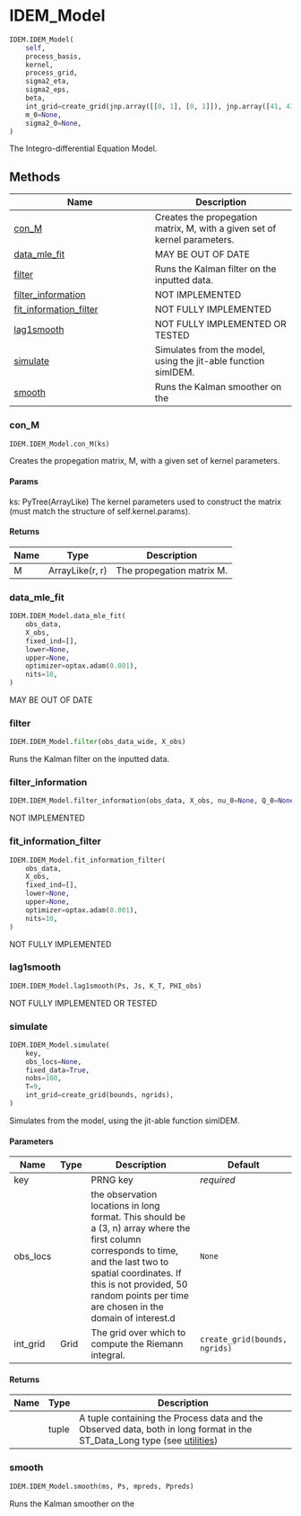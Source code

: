 # IDEM_Model { #jax_idem.IDEM.IDEM_Model }

```python
IDEM.IDEM_Model(
    self,
    process_basis,
    kernel,
    process_grid,
    sigma2_eta,
    sigma2_eps,
    beta,
    int_grid=create_grid(jnp.array([[0, 1], [0, 1]]), jnp.array([41, 41])),
    m_0=None,
    sigma2_0=None,
)
```

The Integro-differential Equation Model.

## Methods

| Name | Description |
| --- | --- |
| [con_M](#jax_idem.IDEM.IDEM_Model.con_M) | Creates the propegation matrix, M, with a given set of kernel parameters. |
| [data_mle_fit](#jax_idem.IDEM.IDEM_Model.data_mle_fit) | MAY BE OUT OF DATE |
| [filter](#jax_idem.IDEM.IDEM_Model.filter) | Runs the Kalman filter on the inputted data. |
| [filter_information](#jax_idem.IDEM.IDEM_Model.filter_information) | NOT IMPLEMENTED |
| [fit_information_filter](#jax_idem.IDEM.IDEM_Model.fit_information_filter) | NOT FULLY IMPLEMENTED |
| [lag1smooth](#jax_idem.IDEM.IDEM_Model.lag1smooth) | NOT FULLY IMPLEMENTED OR TESTED |
| [simulate](#jax_idem.IDEM.IDEM_Model.simulate) | Simulates from the model, using the jit-able function simIDEM. |
| [smooth](#jax_idem.IDEM.IDEM_Model.smooth) | Runs the Kalman smoother on the |

### con_M { #jax_idem.IDEM.IDEM_Model.con_M }

```python
IDEM.IDEM_Model.con_M(ks)
```

Creates the propegation matrix, M, with a given set of kernel parameters.

#### Params {.doc-section .doc-section-params}

ks: PyTree(ArrayLike)
    The kernel parameters used to construct the matrix (must match the
    structure of self.kernel.params).

#### Returns {.doc-section .doc-section-returns}

| Name   | Type            | Description               |
|--------|-----------------|---------------------------|
| M      | ArrayLike(r, r) | The propegation matrix M. |

### data_mle_fit { #jax_idem.IDEM.IDEM_Model.data_mle_fit }

```python
IDEM.IDEM_Model.data_mle_fit(
    obs_data,
    X_obs,
    fixed_ind=[],
    lower=None,
    upper=None,
    optimizer=optax.adam(0.001),
    nits=10,
)
```

MAY BE OUT OF DATE

### filter { #jax_idem.IDEM.IDEM_Model.filter }

```python
IDEM.IDEM_Model.filter(obs_data_wide, X_obs)
```

Runs the Kalman filter on the inputted data.

### filter_information { #jax_idem.IDEM.IDEM_Model.filter_information }

```python
IDEM.IDEM_Model.filter_information(obs_data, X_obs, nu_0=None, Q_0=None)
```

NOT IMPLEMENTED

### fit_information_filter { #jax_idem.IDEM.IDEM_Model.fit_information_filter }

```python
IDEM.IDEM_Model.fit_information_filter(
    obs_data,
    X_obs,
    fixed_ind=[],
    lower=None,
    upper=None,
    optimizer=optax.adam(0.001),
    nits=10,
)
```

NOT FULLY IMPLEMENTED

### lag1smooth { #jax_idem.IDEM.IDEM_Model.lag1smooth }

```python
IDEM.IDEM_Model.lag1smooth(Ps, Js, K_T, PHI_obs)
```

NOT FULLY IMPLEMENTED OR TESTED

### simulate { #jax_idem.IDEM.IDEM_Model.simulate }

```python
IDEM.IDEM_Model.simulate(
    key,
    obs_locs=None,
    fixed_data=True,
    nobs=100,
    T=9,
    int_grid=create_grid(bounds, ngrids),
)
```

Simulates from the model, using the jit-able function simIDEM.

#### Parameters {.doc-section .doc-section-parameters}

| Name     | Type   | Description                                                                                                                                                                                                                                            | Default                       |
|----------|--------|--------------------------------------------------------------------------------------------------------------------------------------------------------------------------------------------------------------------------------------------------------|-------------------------------|
| key      |        | PRNG key                                                                                                                                                                                                                                               | _required_                    |
| obs_locs |        | the observation locations in long format. This should be a (3, n) array where the first column corresponds to time, and the last two to spatial coordinates. If this is not provided, 50 random points per time are chosen in the domain of interest.d | `None`                        |
| int_grid | Grid   | The grid over which to compute the Riemann integral.                                                                                                                                                                                                   | `create_grid(bounds, ngrids)` |

#### Returns {.doc-section .doc-section-returns}

| Name   | Type   | Description                                                                                                                              |
|--------|--------|------------------------------------------------------------------------------------------------------------------------------------------|
|        | tuple  | A tuple containing the Process data and the Observed data, both in long format in the ST_Data_Long type (see [utilities](/.env.example)) |

### smooth { #jax_idem.IDEM.IDEM_Model.smooth }

```python
IDEM.IDEM_Model.smooth(ms, Ps, mpreds, Ppreds)
```

Runs the Kalman smoother on the
